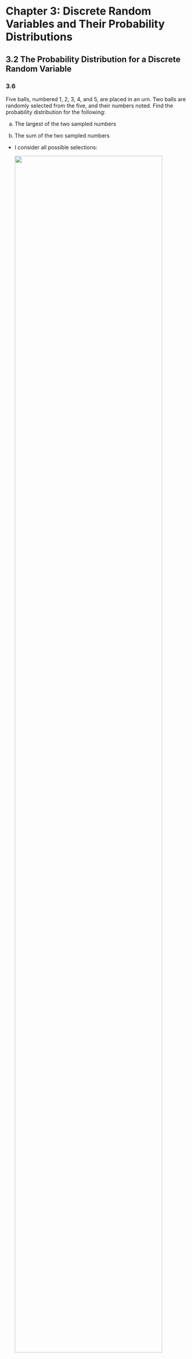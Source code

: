 
# Chapter 3: Discrete Random Variables and Their Probability Distributions {-}

## 3.2 The Probability Distribution for a Discrete Random Variable {-}

### 3.6 {-}

::: {.rmdbox}

Five balls, numbered $1$, $2$, $3$, $4$, and $5$, are placed in an urn. Two balls are randomly selected from the five, and their numbers noted. Find the probability distribution for the following:

a. The largest of the two sampled numbers

b. The sum of the two sampled numbers

:::

* I consider all possible selections:

  ![](images/ex3.6.jpg){ style="width: 90%" .center}

* Later, I will look into the distribution for the maximum, the minimum etc.


### 3.7 {-}

::: {.rmdbox}

Each of three balls are randomly placed into one of three bowls. Find the probability distribution for $Y ={}$ the number of empty bowls.

:::

* There are $3^3 = 27$ possible placements.

* For $0$ empty bowls: the number of permutations of $123$: $P_3 = 6$.

* For $1$ empty bowl: 

  1. Choose bowl to be empty: $3$.
  
  1. Choose $2$ balls to be together: $3$.
  
  1. Choose one of the nonempty bowls to have $2$ balls: $2$.
  
  For a total of $18$. 
  
* For $2$ empty bowls: $3$

* Distribution:
  
  $$
  \begin{array}{|r|r|}
  \hline
  y 	&  P(Y=y) \\\hline
  0 	&  2/9 	  \\
  1 	&  2/3 	  \\
  2 	&  1/9 	  \\\hline
  \end{array}
  $$


## 3.3 The Expected Value of a Random Variable or a Function of a Random Variable {-}

### 3.29 {-}

::: {.rmdbox}

If $Y$ is a discrete random variable that assigns positive probabilities to only the positive integers, show that
$$
E(Y) = \sum_{k=1}^\infty P(Y \geq k)
$$

:::

![](images/ex3.29.jpg){ style="width: 90%" .center}


## 3.4 The Binomial Probability Distribution {-}

### 3.63 {-}

::: {.rmdbox}

![](images/ex3.63-text.png){ style="width: 90%" .center}

:::

#### (a) {-}

![](images/ex3.63-a.jpg){ style="width: 90%" .center}

So we have the recursion
$$
p(y) = p(y - 1) \cdot \frac{(n - y + 1)p}{yq} \quad \text{for } y > 0
$$

#### (b) {-}

![](images/ex3.63-b.jpg){ style="width: 90%" .center}


#### (c) {-}

![](images/ex3.63-c1.jpg){ style="width: 90%" .center}

![](images/ex3.63-c2.jpg){ style="width: 90%" .center}

#### (d) {-}

See [item (c) above](#c).


### 3.64 {-}

::: {.rmdbox}

If there are $n$ trials in a binomial experiment and we observe $n_0$ successes, show that $P(Y = y_0)$ is maximized when $p = \frac{y_0}{n}$.

:::

![](images/ex3.64.jpg){ style="width: 90%" .center}


### 3.65 {-}

::: {.rmdbox}

The *maximum likelihood estimator* for $p$ is $\frac{Y}{n}$.

a. Compute $E(Y/n)$.

b. Compute $\text{Var}(Y/n)$. What happens to it as $n$ gets larger?

:::

#### (a) {-}

$$
E\left(\frac Y n\right) = \frac{E(Y)}{n} = \frac{np}{n} = p
$$

This means we have [an unbiased estimator for $p$.]{.hl}


#### (b) {-}

$$
\text{Var}\left(\frac Y n\right) = \frac{\text{Var}(Y)}{n^2} = \frac{npq}{n^2} = 
\frac{pq}{n}
$$

As $n$ gets larger, this tends to zero.

In other words, [if I want to estimate $p$ in a binomial experiment, a larger number of trials will give me a smaller variance.]{.hl}


### More about the binomial distribution {-}

#### Exact test {-}

* Exact test: https://en.wikipedia.org/wiki/Fisher%27s_exact_test


#### Binomial test and $\chi$-squared test {-}

* $\chi$-squared test: https://en.wikipedia.org/wiki/Pearson%27s_chi-squared_test

  > When the test is applied to a contingency table containing two rows and two columns, the test is equivalent to a Z-test of proportions.

  That's why R shows the $\chi^2$ statistic for the binomial test!


## 3.5 The Geometric Probability Distribution {-}

### 3.66 {-}

::: {.rmdbox}

Suppose $Y$ has a geometric distribution.

a. Show $\sum_y p(y) = \sum_{y=1}^\infty q^{y-1}p = 1$.

b. Show $\forall y>1 \;\frac{p(y)}{p(y-1)} = q$. As $q < 1$, $p$ is monotonically decreasing.

:::

a. This is the sum of a geometric progression with first term $p$ and multiplier $q$, which is given by

   $$
   \frac{p}{1-q} = \frac p p = 1
   $$

b. We have

   $$
   \frac{p(y)}{p(y-1)} = \frac{pq^y}{pq^{y-1}} = q
   $$


### 3.71 {-}

::: {.rmdbox}

Let $Y$ denote a geometric random variable with probability of success $p$.

a. Show $\forall a \in \mathbb N, a > 0 \; P(Y>a) = q^a$.

b. Show $\forall a, b \in \mathbb N$

   $$
   P(Y > a + b \mid Y > a) = q^b = P(Y > b)
   $$

   This means the geometric distribution is *memoryless*.

:::

a. We have

   $$
   \begin{align*}
     P(Y>a) &= 1 - P(Y \leq a) \\
            &= 1 - \sum_{i=1}^a pq^i \\
            &= 1 - \frac{p(1 - q^a)}{1 - q} & \text{(sum of a G.P.)}\\
            &= 1 - \frac{(1 - q)(1 - q^a)}{1 - q} \\
            &= q^a
   \end{align*}
   $$
   
b. We have

   $$
   \begin{align*}
     P(Y > a + b \mid Y > a) 
       &= \frac{P(Y > a + b \cap Y > a)}{P(Y > a)} \\
       &= \frac{P(Y > a + b)}{P(Y > a)} \\
       &= \frac{q^{a+b}}{q^a} & \text{(by the previous item)} \\
       &= q^b
   \end{align*}
   $$


### 3.77 {-}

::: {.rmdbox}

Let $Y$ denote a geometric random variable with probability of success $p > 0$. Show that

$$
P(Y = \text{odd integer}) = \frac p {1-q^2}
$$

:::

We have

$$
\begin{align*}
  P(Y = \text{odd integer}) 
    &= \sum_{k=0}^\infty P(Y = 2k+1) \\
    &= \sum_{k=0}^\infty pq^{2k} \\
    &= \frac p {1-q^2} & \text{(sum of a G.P. with ratio } q^2 \text{)}
\end{align*}
$$

Actually, as long as $q<1$, this equals

$$
\frac{1-q}{(1-q)(1+q)} = \frac 1 {1+q}
$$

As a consequence, 

$$
P(Y = \text{even integer}) = \frac q {1+q} 
$$

Which is funny. It is always more probable that $Y$ is odd!?

```r
q <- c(
  0, 
  1 / c(4, 3, 2, 3/2, 4/3),
  1
)

p_odd = 1 / (1 + q)
p_even = q / (1 + q)

tibble(q, p_odd, p_even)
```



### 3.85 {-}


### 3.86 {-}


### 3.87 {-}




## 3.6 The Negative Binomial Probability Distribution (Optional) {-}


## 3.7 The Hypergeometric Probability Distribution {-}


## 3.8 The Poisson Probability Distribution {-}


## 3.9 Moments and Moment-Generating Functions {-}


## 3.10 Probability-Generating Functions (Optional) {-}


## 3.11 Tchebysheff’s Theorem {-}


